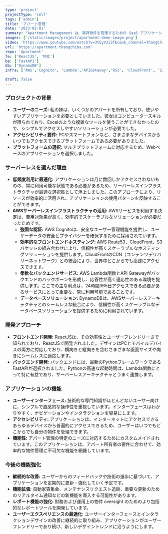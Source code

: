 ```yaml
---
type: 'project'
projectType: 'self'
tags: ['admin']
title: 'アパート管理'
date: '2023-02-01'
summary: "Apartment Management は、賃貸物件を管理するための SaaS アプリケーションです。このアプリケーションは、賃貸部屋、顧客情報、支払い状況を管理します。アクセス頻度が低いため、運用コストを最適化するために AWS Serverless を利用します。例えば、静的 Web サイトには S3、認証には Cognito、バックエンド処理には Lambda Function を利用します。"
images: ['/static/images/project/apartment-demo-image.png']
video: 'https://www.youtube.com/watch?v=3tEyVJi3TEc&ab_channel=ThangChiba'
url: 'https://apartment.thangchiba.com'
repo: 'Apartment'
fe: ['ReactJS', 'MUI']
be: ['FastAPI']
db: ['DynamoDB']
infra: ['AWS','Cognito', 'Lambda','APIGateway','R53', 'CloudFront', 'S3']

draft: false
---
```



### **プロジェクトの背景**

- **ユーザーのニーズ:** 私の妹は、いくつかのアパートを所有しており、使いやすいアプリケーションを必要としていました。彼女はコンピュータースキルが限られており、Excelのような複雑なツールを使うことができなかったので、シンプルでアクセスしやすいソリューションが必要でした。
- **アクセシビリティ要件:** PCやスマートフォンなど、さまざまなデバイスからいつでもアクセスできるプラットフォームである必要がありました。
- **プラットフォームの選択:** マルチプラットフォームに対応するため、Webベースのアプリケーションを選択しました。

### **サーバーレスを選んだ理由**

- **低頻度利用に最適化:** アプリケーションは月に数回しかアクセスされないものの、常に利用可能な状態である必要があるため、サーバーレスインフラストラクチャが最適な選択肢として浮上しました。このアプローチにより、リソースが効率的に活用され、アプリケーションの使用パターンを反映することができます。
- **AWSサーバーレスインフラストラクチャの活用:** AWSサービスを利用する決定は、費用対効果が高く、効率的でスケーラブルなソリューションが必要だったためです。
  - **強固な認証:** AWS Cognitoは、安全なユーザー管理機能を提供し、ユーザーデータの安全とプライバシーを確保するために採用されています。
  - **効率的なフロントエンドホスティング:** AWS Route53、CloudFront、S3バケットの組み合わせにより、信頼性が高くスケーラブルなホスティングソリューションを提供します。CloudFrontのCDN（コンテンツデリバリーネットワーク）との統合により、世界中どこからでも高速にアクセスできます。
  - **柔軟なバックエンドサービス:** AWS Lambda関数とAPI Gatewayがバックエンドのバックボーンを形成し、応答性が高く適応性のある環境を提供します。ここでの主な利点は、24時間365日アクセスできる必要があるサービスにとって重要な、常に利用可能であることです。
  - **データベースソリューション:** DynamoDBは、AWSサーバーレスアーキテクチャとのシームレスな統合により、信頼性が高くスケーラブルなデータベースソリューションを提供するために利用されています。

### **開発アプローチ**

- **フロントエンド開発:** ReactJSは、その効率性とユーザーフレンドリーさで知られており、ReactJSで開発されました。デザインはPCとモバイルデバイスの両方に対応しており、横向きと縦向きを含むさまざまな画面サイズや向きにシームレスに適応します。
- **バックエンド開発:** バックエンドには、最新のPythonフレームワークであるFastAPIが選択されました。Pythonの高速な起動時間は、Lambda関数にとって特に有益であり、サーバーレスアーキテクチャとうまく連携します。

### **アプリケーションの機能**

- **ユーザーインターフェース:** 技術的な専門知識がほとんどないユーザー向けに、シンプルで直感的な操作性を重視しています。インターフェースはわかりやすく、ナビゲーションやインタラクションを容易にします。
- **アクセシビリティ:** アプリケーションは、インターネットにアクセスできるあらゆるデバイスから普遍的にアクセスできるため、ユーザーはいつでもどこからでも自分の物件を管理できます。
- **機能性:** アパート管理の特定のニーズに対応するためにカスタムメイドされています。このアプリケーションは、アパート所有者の要件に合わせて、効率的な物件管理に不可欠な機能を網羅しています。

### **今後の機能強化**

- **継続的な改善:** ユーザーからのフィードバックや技術の進歩に基づいて、アプリケーションを定期的に更新・強化していく予定です。
- **機能拡張:** 自動家賃集金、メンテナンスリクエスト追跡、重要な更新のためのリアルタイム通知などの新機能を導入する可能性があります。
- **レポート機能の強化:** 財務および運用上の物件 oversight のためのより包括的なレポートツールを開発しています。
- **ユーザーエクスペリエンスの最適化:** ユーザーインターフェースとインタラクションデザインの改善に継続的に取り組み、アプリケーションがユーザーフレンドリーであり続け、新しいデザイントレンドに沿うようにします。